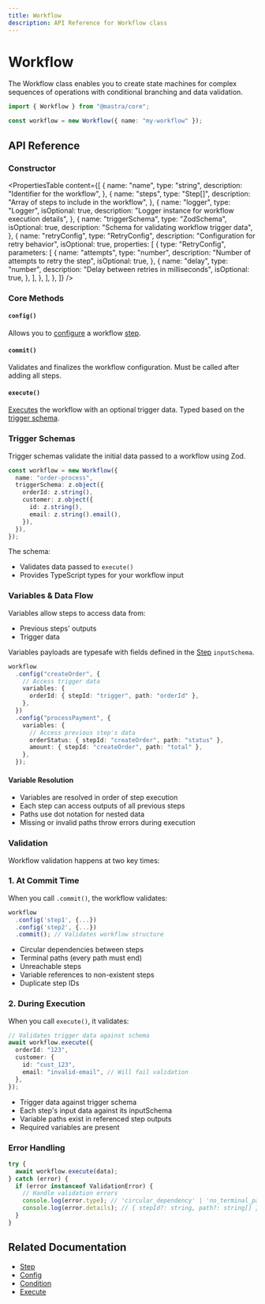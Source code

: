```yaml
---
title: Workflow
description: API Reference for Workflow class
---
```


# Workflow

The Workflow class enables you to create state machines for complex sequences of operations with conditional branching and data validation.

```ts copy
import { Workflow } from "@mastra/core";

const workflow = new Workflow({ name: "my-workflow" });
```

## API Reference

### Constructor

<PropertiesTable
  content={[
    {
      name: "name",
      type: "string",
      description: "Identifier for the workflow",
    },
    {
      name: "steps",
      type: "Step[]",
      description: "Array of steps to include in the workflow",
    },
    {
      name: "logger",
      type: "Logger<WorkflowLogMessage>",
      isOptional: true,
      description: "Logger instance for workflow execution details",
    },
    {
      name: "triggerSchema",
      type: "ZodSchema",
      isOptional: true,
      description: "Schema for validating workflow trigger data",
    },
    {
      name: "retryConfig",
      type: "RetryConfig",
      description: "Configuration for retry behavior",
      isOptional: true,
      properties: [
        {
          type: "RetryConfig",
          parameters: [
            {
              name: "attempts",
              type: "number",
              description: "Number of attempts to retry the step",
              isOptional: true,
            },
            {
              name: "delay",
              type: "number",
              description: "Delay between retries in milliseconds",
              isOptional: true,
            },
          ],
        },
      ],
    },
  ]}
/>

### Core Methods

#### `config()`

Allows you to [configure](./config.mdx) a workflow [step](./step.mdx).

#### `commit()`

Validates and finalizes the workflow configuration. Must be called after adding all steps.

#### `execute()`

[Executes](./execute.mdx) the workflow with an optional trigger data. Typed based on the [trigger schema](./workflow.mdx#trigger-schemas).

### Trigger Schemas

Trigger schemas validate the initial data passed to a workflow using Zod.

```ts showLineNumbers copy
const workflow = new Workflow({
  name: "order-process",
  triggerSchema: z.object({
    orderId: z.string(),
    customer: z.object({
      id: z.string(),
      email: z.string().email(),
    }),
  }),
});
```

The schema:

- Validates data passed to `execute()`
- Provides TypeScript types for your workflow input

### Variables & Data Flow

Variables allow steps to access data from:

- Previous steps' outputs
- Trigger data

Variables payloads are typesafe with fields defined in the [Step](./step.mdx) `inputSchema`.

```ts showLineNumbers copy
workflow
  .config("createOrder", {
    // Access trigger data
    variables: {
      orderId: { stepId: "trigger", path: "orderId" },
    },
  })
  .config("processPayment", {
    variables: {
      // Access previous step's data
      orderStatus: { stepId: "createOrder", path: "status" },
      amount: { stepId: "createOrder", path: "total" },
    },
  });
```

#### Variable Resolution

- Variables are resolved in order of step execution
- Each step can access outputs of all previous steps
- Paths use dot notation for nested data
- Missing or invalid paths throw errors during execution

### Validation

Workflow validation happens at two key times:

### 1. At Commit Time

When you call `.commit()`, the workflow validates:

```ts showLineNumbers copy
workflow
  .config('step1', {...})
  .config('step2', {...})
  .commit(); // Validates workflow structure
```

- Circular dependencies between steps
- Terminal paths (every path must end)
- Unreachable steps
- Variable references to non-existent steps
- Duplicate step IDs

### 2. During Execution

When you call `execute()`, it validates:

```ts showLineNumbers copy
// Validates trigger data against schema
await workflow.execute({
  orderId: "123",
  customer: {
    id: "cust_123",
    email: "invalid-email", // Will fail validation
  },
});
```

- Trigger data against trigger schema
- Each step's input data against its inputSchema
- Variable paths exist in referenced step outputs
- Required variables are present

### Error Handling

```ts showLineNumbers copy
try {
  await workflow.execute(data);
} catch (error) {
  if (error instanceof ValidationError) {
    // Handle validation errors
    console.log(error.type); // 'circular_dependency' | 'no_terminal_path' | 'unreachable_step'
    console.log(error.details); // { stepId?: string, path?: string[] }
  }
}
```

## Related Documentation

- [Step](./step.mdx)
- [Config](./config.mdx)
- [Condition](./condition.mdx)
- [Execute](./execute.mdx)
